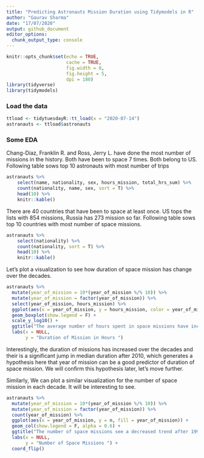 ```yaml
---
title: "Predicting Astronauts Mission Duration using Tidymodels in R"
author: "Gaurav Sharma"
date: "17/07/2020"
output: github_document
editor_options: 
  chunk_output_type: console
---
```


```r
knitr::opts_chunk$set(echo = TRUE,
                      cache = TRUE,
                      fig.width = 8,
                      fig.height = 5,
                      dpi = 180)
library(tidyverse)
library(tidymodels)
```

### Load the data
```r
ttload <- tidytuesdayR::tt_load(x = "2020-07-14")
astranauts <- ttload$astronauts
```
### Some EDA
Chang-Diaz, Franklin R. and Ross, Jerry L. have done the most number of missions in the history. Both have been to space 7 times. Both belong to US. 
Following table sows top 10 astronauts with most number of trips
```r
astranauts %>% 
    select(name, nationality, sex, hours_mission, total_hrs_sum) %>% 
    count(nationality, name, sex, sort = T) %>% 
    head(10) %>% 
    knitr::kable()
```

There are 40 countries that have been to space at least once. US tops the lists with 854 missions, Russia has 273 mission so far. 
Following table sows top 10 countries with most number of space missions.
```r
astranauts %>% 
    select(nationality) %>% 
    count(nationality, sort = T) %>% 
    head(10) %>% 
    knitr::kable()
```

Let's plot a visualization to see how duration of space mission has change over the decades.
```r
astranauts %>% 
  mutate(year_of_mission = 10*(year_of_mission %/% 10)) %>% 
  mutate(year_of_mission = factor(year_of_mission)) %>% 
  select(year_of_mission, hours_mission) %>% 
  ggplot(aes(x = year_of_mission, y = hours_mission, color = year_of_mission)) +
  geom_boxplot(show.legend = F) +
  scale_y_log10() +
  ggtitle("The average number of hours spent in space missions have increased significantly after 2010",) +
  labs(x = NULL,
       y = "Duration of Mission in Hours ")
```
Interestingly, the duration of missions has increased over the decades and their is a significant jump in median duration after 2010, which generates a hypothesis here that year of mission can be a good predictor of duration of space mission. We will confirm this hypothesis later, let's move further.


Similarly, We can plot a similar visualization for the number of space mission in each decade. It will be interesting to see.
```r
astranauts %>% 
  mutate(year_of_mission = 10*(year_of_mission %/% 10)) %>% 
  mutate(year_of_mission = factor(year_of_mission)) %>% 
  count(year_of_mission) %>% 
  ggplot(aes(x = year_of_mission, y = n, fill = year_of_mission)) +
  geom_col(show.legend = F, alpha = 0.6) +
  ggtitle("The number of space missions see a decreased trend after 1990",) +
  labs(x = NULL,
       y = "Number of Space Missions ") +
  coord_flip()
```














